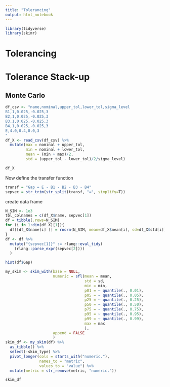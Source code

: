 ```yaml
---
title: "Tolerancing"
output: html_notebook
---
```

```r
library(tidyverse)
library(skimr)
```

# Tolerancing
# Tolerance Stack-up

## Monte Carlo


```r
df_csv <- "name,nominal,upper_tol,lower_tol,sigma_level
B1,1,0.025,-0.025,3
B2,1,0.025,-0.025,3
B3,1,0.025,-0.025,3
B4,1,0.025,-0.025,3
E,4.0,0.4,0.0,3
"
df_X <- read_csv(df_csv) %>% 
  mutate(max = nominal + upper_tol,
         min = nominal + lower_tol,
         mean = (min + max)/2,
         std = (upper_tol - lower_tol)/2/sigma_level)

df_X
```

Now define the transfer function
```r
transf = "Gap = E - B1 - B2 - B3 - B4"
sepvec = str_trim(str_split(transf, "=", simplify=T))
```

create data frame
```r
N_SIM <- 1e3
tbl_colnames = c(df_X$name, sepvec[1])
df = tibble(.rows=N_SIM)
for (i in 1:dim(df_X)[1]){
  df[[df_X$name[i] ]] = rnorm(N_SIM, mean=df_X$mean[i], sd=df_X$std[i])
}
df <- df %>% 
  mutate("{sepvec[1]}" := rlang::eval_tidy(
    (rlang::parse_expr(sepvec[2])))
  )

hist(df$Gap)
```
```r
my_skim <- skim_with(base = NULL,
                     numeric = sfl(mean = mean,
                                   std = sd, 
                                   min = min, 
                                   p01 = ~ quantile(., 0.01),
                                   p05 = ~ quantile(., 0.05),
                                   p25 = ~ quantile(., 0.25),
                                   p50 = ~ quantile(., 0.50),
                                   p75 = ~ quantile(., 0.75),
                                   p95 = ~ quantile(., 0.95),
                                   p99 = ~ quantile(., 0.99),
                                   max = max
                                   ),
                     append = FALSE
                     )
skim_df <- my_skim(df) %>% 
  as_tibble() %>% 
  select(-skim_type) %>% 
  pivot_longer(cols = starts_with("numeric."),
               names_to = "metric",
               values_to = "value") %>% 
  mutate(metric = str_remove(metric, "numeric."))

skim_df
```







